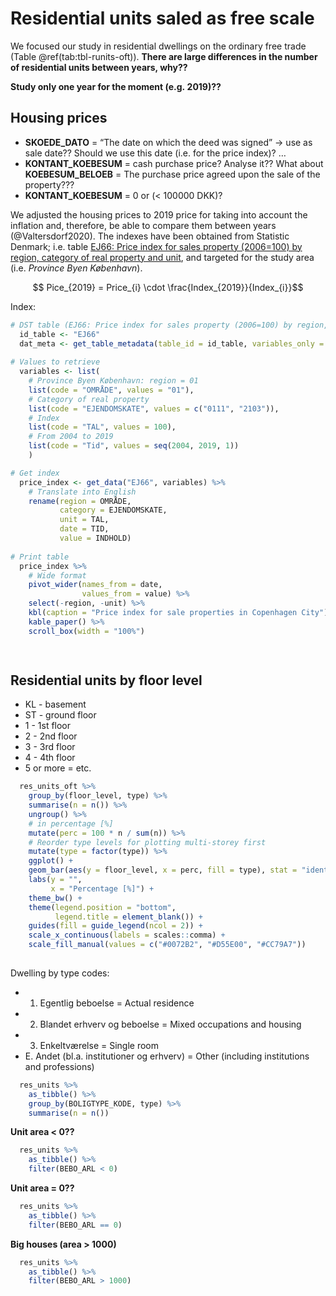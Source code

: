 # Residential units saled as free scale

We focused our study in residential dwellings on the ordinary free trade (Table \@ref(tab:tbl-runits-oft)). **There are large differences in the number of residential units between years, why??**

**Study only one year for the moment (e.g. 2019)??**

## Housing prices 


- **SKOEDE_DATO** = "The date on which the deed was signed" -> use as sale date?? Should we use this date (i.e. for the price index)? ...   
- **KONTANT_KOEBESUM** = cash purchase price? Analyse it?? What about **KOEBESUM_BELOEB** = The purchase price agreed upon the sale of the property???
- **KONTANT_KOEBESUM** = 0 or (< 100000 DKK)?

We adjusted the housing prices to 2019 price for taking into account the inflation and, therefore, be able to compare them between years (@Valtersdorf2020). The indexes have been obtained from Statistic Denmark; i.e. table [EJ66: Price index for sales property (2006=100) by region, category of real property and unit](https://www.statistikbanken.dk/statbank5a/SelectVarVal/Define.asp?MainTable=EJ66&PLanguage=1&PXSId=0&wsid=cftree), and targeted for the study area (i.e. *Province Byen København*).   

$$ Pice_{2019} = Price_{i} \cdot \frac{Index_{2019}}{Index_{i}}$$

Index:

```r

# DST table (EJ66: Price index for sales property (2006=100) by region, category of real property and unit)
  id_table <- "EJ66"
  dat_meta <- get_table_metadata(table_id = id_table, variables_only = TRUE)
  
# Values to retrieve
  variables <- list(
    # Province Byen København: region = 01 
    list(code = "OMRÅDE", values = "01"),
    # Category of real property
    list(code = "EJENDOMSKATE", values = c("0111", "2103")),
    # Index
    list(code = "TAL", values = 100),
    # From 2004 to 2019
    list(code = "Tid", values = seq(2004, 2019, 1))
    )

# Get index
  price_index <- get_data("EJ66", variables) %>% 
    # Translate into English 
    rename(region = OMRÅDE,
           category = EJENDOMSKATE,
           unit = TAL,
           date = TID, 
           value = INDHOLD)  
    
# Print table 
  price_index %>% 
    # Wide format
    pivot_wider(names_from = date, 
                values_from = value) %>% 
    select(-region, -unit) %>% 
    kbl(caption = "Price index for sale properties in Copenhagen City") %>% 
    kable_paper() %>% 
    scroll_box(width = "100%")

  
```


## Residential units by floor level

- KL - basement
- ST - ground floor
- 1  - 1st floor
- 2  - 2nd floor
- 3  - 3rd floor
- 4  - 4th floor
- 5 or more = etc.

```r

  res_units_oft %>% 
    group_by(floor_level, type) %>% 
    summarise(n = n()) %>%
    ungroup() %>% 
    # in percentage [%]   
    mutate(perc = 100 * n / sum(n)) %>% 
    # Reorder type levels for plotting multi-storey first
    mutate(type = factor(type)) %>%
    ggplot() +
    geom_bar(aes(y = floor_level, x = perc, fill = type), stat = "identity") +
    labs(y = "", 
         x = "Percentage [%]") +
    theme_bw() +
    theme(legend.position = "bottom",
          legend.title = element_blank()) +
    guides(fill = guide_legend(ncol = 2)) +
    scale_x_continuous(labels = scales::comma) +
    scale_fill_manual(values = c("#0072B2", "#D55E00", "#CC79A7"))
  
```

Dwelling by type codes:

- 1. Egentlig beboelse                       = Actual residence
- 2. Blandet erhverv og beboelse             = Mixed occupations and housing
- 3. Enkeltværelse                           = Single room
- E. Andet (bl.a. institutioner og erhverv)  = Other (including institutions and professions)

```r

  res_units %>%
    as_tibble() %>%
    group_by(BOLIGTYPE_KODE, type) %>%
    summarise(n = n())

```

**Unit area < 0??**

```r

  res_units %>%
    as_tibble() %>%
    filter(BEBO_ARL < 0)

```

**Unit area = 0??**

```r

  res_units %>%
    as_tibble() %>%
    filter(BEBO_ARL == 0)

```

**Big houses (area > 1000)**
```r

  res_units %>%
    as_tibble() %>%
    filter(BEBO_ARL > 1000) 

```
